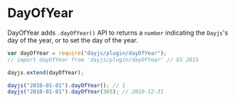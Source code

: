 # DayOfYear

DayOfYear adds `.dayOfYear()` API to returns a `number` indicating the `Dayjs`'s day of the year, or to set the day of the year.

```javascript
var dayOfYear = require("dayjs/plugin/dayOfYear");
// import dayOfYear from 'dayjs/plugin/dayOfYear' // ES 2015

dayjs.extend(dayOfYear);

dayjs("2010-01-01").dayOfYear(); // 1
dayjs("2010-01-01").dayOfYear(365); // 2010-12-31
```
